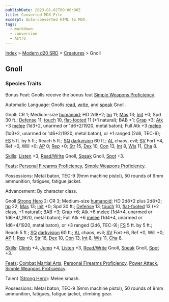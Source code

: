 ```yaml
---
publishDate: 2023-01-02T00:00:00Z
title: Converted MDX File
excerpt: Auto-converted HTML to MDX.
tags:
  - markdown
  - conversion
  - Astro
---
```


[Index](-index) > [Modern d20 SRD](modern-d20-srd-index) > [Creatures](modern-d20-srd-creatures-index) > Gnoll

## Gnoll

### Species Traits

Bonus Feat: Gnolls receive the bonus feat [Simple Weapons Proficiency](modern-d20-srd-feats-simple-weapons-proficiency).

Automatic Language: Gnolls [read](modern-d20-srd-skills-read-write-language), [write](modern-d20-srd-skills-read-write-language), and [speak](modern-d20-srd-skills-speak-language) Gnoll.

Gnoll: CR 1; Medium-size [humanoid](modern-d20-srd-creature-types-humanoid); HD 2d8+2; [hp](modern-d20-srd-combat-hit-points) 11; [Mas](modern-d20-srd-creatures-creature-overview) 13; [Init](modern-d20-srd-combat-initiative) +0; Spd 30 ft.; [Defense](modern-d20-srd-combat-defense) 11, [touch](modern-d20-srd-combat-attack-actions) 10, [flat-footed](modern-d20-srd-combat-surprise) 11 (+1 natural); BAB +1; [Grap](modern-d20-srd-combat-grapple) +3; [Atk](modern-d20-srd-combat-attack-roll) +3 [melee](modern-d20-srd-combat-attack-roll) (1d3+2, unarmed or 1d6+2/1920, metal baton); Full Atk +3 [melee](modern-d20-srd-combat-attack-roll) (1d3+2, un­armed or 1d6+2/1920, metal baton), or +1 ranged (2d6, TEC-9); [FS](modern-d20-srd-creatures-creature-overview) 5 ft. by 5 ft.; Reach 5 ft.; [SQ](modern-d20-srd-creatures-creature-overview) [darkvision](modern-d20-srd-special-abilities-darkvision) 60 ft.; [AL](modern-d20-srd-basics-allegiances) chaos, evil; [SV](modern-d20-srd-basics-saving-throws) Fort +4, Ref +0, Will +0; [AP](modern-d20-srd-creatures-creature-overview) 0; [Rep](modern-d20-srd-creatures-creature-overview) +0; [Str](modern-d20-srd-basics-ability-scores) 15, [Dex](modern-d20-srd-basics-ability-scores) 10, [Con](modern-d20-srd-basics-ability-scores) 13, [Int](modern-d20-srd-basics-ability-scores) 8, [Wis](modern-d20-srd-basics-ability-scores) 11, [Cha](modern-d20-srd-basics-ability-scores) 8.

[Skills](modern-d20-srd-skills-index): [Listen](modern-d20-srd-skills-listen) +3, [Read/Write](modern-d20-srd-skills-read-write-language) Gnoll, [Speak](modern-d20-srd-skills-speak-language) Gnoll, [Spot](modern-d20-srd-skills-spot) +3.

[Feats](modern-d20-srd-feats-index): [Personal Firearms Proficiency](modern-d20-srd-feats-personal-firearms-proficiency), [Simple Weapons Proficiency](modern-d20-srd-feats-simple-weapons-proficiency).

Possessions: Metal baton, TEC-9 (9mm machine pistol), 50 rounds of 9mm ammunition, fatigues, fatigue jacket.

Advancement: By character class.

Gnoll [Strong Hero](modern-d20-srd-classes-basic-strong-hero) 2: CR 3; Medium-size [humanoid](modern-d20-srd-creature-types-humanoid); HD 2d8+2 plus 2d8+2; [hp](modern-d20-srd-combat-hit-points) 22; [Mas](modern-d20-srd-creatures-creature-overview) 13; [Init](modern-d20-srd-combat-initiative) +0; Spd 30 ft.; [Defense](modern-d20-srd-combat-defense) 13, [touch](modern-d20-srd-combat-attack-actions) 10, [flat-footed](modern-d20-srd-combat-surprise) 13 (+2 class, +1 natural); BAB +3; [Grap](modern-d20-srd-combat-grapple) +6; [Atk](modern-d20-srd-combat-attack-roll) +6 [melee](modern-d20-srd-combat-attack-roll) (1d4+4, unarmed or 1d6+4/\_1920, metal baton); Full Atk +6 [melee](modern-d20-srd-combat-attack-roll) (1d4+4, unarmed or 1d6+4/1920, metal baton), or +3 ranged (2d6, TEC-9); [FS](modern-d20-srd-creatures-creature-overview) 5 ft. by 5 ft.; Reach 5 ft.; [SQ](modern-d20-srd-creatures-creature-overview) [darkvision](modern-d20-srd-special-abilities-darkvision) 60 ft.; [AL](modern-d20-srd-basics-allegiances) chaos, evil; [SV](modern-d20-srd-basics-saving-throws) Fort +6, Ref +0, Will +0; [AP](modern-d20-srd-creatures-creature-overview) 1; [Rep](modern-d20-srd-creatures-creature-overview) +0; [Str](modern-d20-srd-basics-ability-scores) 16, [Dex](modern-d20-srd-basics-ability-scores) 10, [Con](modern-d20-srd-basics-ability-scores) 13, [Int](modern-d20-srd-basics-ability-scores) 8, [Wis](modern-d20-srd-basics-ability-scores) 11, [Cha](modern-d20-srd-basics-ability-scores) 8.

[Skills](modern-d20-srd-skills-index): [Climb](modern-d20-srd-skills-climb) +4, [Jump](modern-d20-srd-skills-jump) +4, [Listen](modern-d20-srd-skills-listen) +3, [Read/Write](modern-d20-srd-skills-read-write-language) Gnoll, [Speak](modern-d20-srd-skills-speak-language) Gnoll, [Spot](modern-d20-srd-skills-spot) +3.

[Feats](modern-d20-srd-feats-index): [Combat
Martial Arts](modern-d20-srd-feats-combat-martial-arts), [Personal Firearms Proficiency](modern-d20-srd-feats-personal-firearms-proficiency), [Power Attack](modern-d20-srd-feats-power-attack), [Simple Weapons Proficiency](modern-d20-srd-feats-simple-weapons-proficiency).

Talent ([Strong Hero](modern-d20-srd-classes-basic-strong-hero)): Melee smash.

Possessions: Metal baton, TEC-9 (9mm machine pistol), 50 rounds of 9mm ammunition, fatigues, fatigue jacket, climbing gear.
